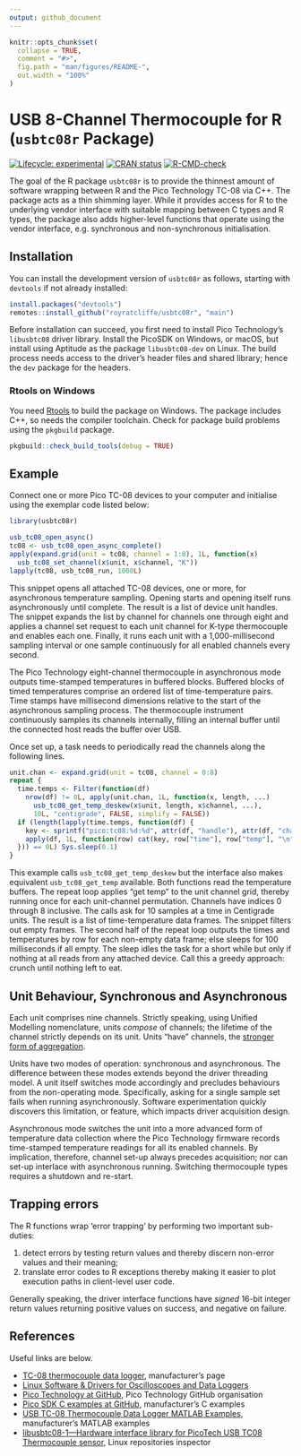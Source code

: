 ```yaml
---
output: github_document
---
```


<!-- README.md is generated from README.Rmd. Please edit that file -->

```r
knitr::opts_chunk$set(
  collapse = TRUE,
  comment = "#>",
  fig.path = "man/figures/README-",
  out.width = "100%"
)
```

# USB 8-Channel Thermocouple for R (`usbtc08r` Package)

<!-- badges: start -->
[![Lifecycle: experimental](https://img.shields.io/badge/lifecycle-experimental-orange.svg)](https://lifecycle.r-lib.org/articles/stages.html#experimental)
[![CRAN status](https://www.r-pkg.org/badges/version/usbtc08r)](https://CRAN.R-project.org/package=usbtc08r)
[![R-CMD-check](https://github.com/royratcliffe/usbtc08r/actions/workflows/R-CMD-check.yaml/badge.svg)](https://github.com/royratcliffe/usbtc08r/actions/workflows/R-CMD-check.yaml)
<!-- badges: end -->

The goal of the R package `usbtc08r` is to provide the thinnest amount of software wrapping between R and the Pico Technology TC-08 via C++. The package acts as a thin shimming layer. While it provides access for R to the underlying vendor interface with suitable mapping between C types and R types, the package also adds higher-level functions that operate using the vendor interface, e.g. synchronous and non-synchronous initialisation.

## Installation

You can install the development version of `usbtc08r` as follows, starting with `devtools` if not already installed:

``` r
install.packages("devtools")
remotes::install_github("royratcliffe/usbtc08r", "main")
```

Before installation can succeed, you first need to install Pico Technology's `libusbtc08` driver library. Install the PicoSDK on Windows, or macOS, but install using Aptitude as the package `libusbtc08-dev` on Linux. The build process needs access to the driver's header files and shared library; hence the `dev` package for the headers.

### Rtools on Windows

You need [Rtools](https://cran.r-project.org/bin/windows/Rtools/) to build the package on Windows. The package includes C++, so needs the compiler toolchain. Check for package build problems using the `pkgbuild` package.
```r
pkgbuild::check_build_tools(debug = TRUE)
```

## Example

Connect one or more Pico TC-08 devices to your computer and initialise using the exemplar code listed below:

```r
library(usbtc08r)

usb_tc08_open_async()
tc08 <- usb_tc08_open_async_complete()
apply(expand.grid(unit = tc08, channel = 1:8), 1L, function(x)
  usb_tc08_set_channel(x$unit, x$channel, "K"))
lapply(tc08, usb_tc08_run, 1000L)
```

This snippet opens all attached TC-08 devices, one or more, for asynchronous temperature sampling. Opening starts and opening itself runs asynchronously until complete. The result is a list of device unit handles. The snippet expands the list by channel for channels one through eight and applies a channel set request to each unit channel for K-type thermocouple and enables each one. Finally, it runs each unit with a 1,000-millisecond sampling interval or one sample continuously for all enabled channels every second.

The Pico Technology eight-channel thermocouple in asynchronous mode outputs time-stamped temperatures in buffered blocks. Buffered blocks of timed temperatures comprise an ordered list of time-temperature pairs. Time stamps have millisecond dimensions relative to the start of the asynchronous sampling process. The thermocouple instrument continuously samples its channels internally, filling an internal buffer until the connected host reads the buffer over USB.

Once set up, a task needs to periodically read the channels along the following lines.

```r
unit.chan <- expand.grid(unit = tc08, channel = 0:8)
repeat {
  time.temps <- Filter(function(df)
    nrow(df) != 0L, apply(unit.chan, 1L, function(x, length, ...)
      usb_tc08_get_temp_deskew(x$unit, length, x$channel, ...),
      10L, "centigrade", FALSE, simplify = FALSE))
  if (length(lapply(time.temps, function(df) {
    key <- sprintf("pico:tc08:%d:%d", attr(df, "handle"), attr(df, "channel"))
    apply(df, 1L, function(row) cat(key, row["time"], row["temp"], "\n"))
  })) == 0L) Sys.sleep(0.1)
}
```

This example calls `usb_tc08_get_temp_deskew` but the interface also makes equivalent `usb_tc08_get_temp` available. Both functions read the temperature buffers. The repeat loop applies "get temp" to the unit channel grid, thereby running once for each unit-channel permutation. Channels have indices 0 through 8 inclusive. The calls ask for 10 samples at a time in Centigrade units. The result is a list of time-temperature data frames. The snippet filters out empty frames. The second half of the repeat loop outputs the times and temperatures by row for each non-empty data frame; else sleeps for 100 milliseconds if all empty. The sleep idles the task for a short while but only if nothing at all reads from any attached device. Call this a greedy approach: crunch until nothing left to eat.

## Unit Behaviour, Synchronous and Asynchronous

Each unit comprises nine channels. Strictly speaking, using Unified Modelling nomenclature, units _compose_ of channels; the lifetime of the channel strictly depends on its unit. Units "have" channels, the [stronger form of aggregation](https://www.uml-diagrams.org/composition.html).

Units have two modes of operation: synchronous and asynchronous. The difference between these modes extends beyond the driver threading model. A unit itself switches mode accordingly and precludes behaviours from the non-operating mode. Specifically, asking for a single sample set fails when running asynchronously. Software experimentation quickly discovers this limitation, or feature, which impacts driver acquisition design.

Asynchronous mode switches the unit into a more advanced form of temperature data collection where the Pico Technology firmware records time-stamped temperature readings for all its enabled channels. By implication, therefore, channel set-up always precedes acquisition; nor can set-up interlace with asynchronous running. Switching thermocouple types requires a shutdown and re-start.

## Trapping errors

The R functions wrap 'error trapping' by performing two important sub-duties:

1. detect errors by testing return values and thereby discern non-error values and their meaning;
2. translate error codes to R exceptions thereby making it easier to plot execution paths in client-level user code.

Generally speaking, the driver interface functions have _signed_ 16-bit integer return values returning positive values on success, and negative on failure.

## References

Useful links are below.

* [TC-08 thermocouple data logger](https://www.picotech.com/data-logger/tc-08/thermocouple-data-logger), manufacturer's page
* [Linux Software & Drivers for Oscilloscopes and Data Loggers](https://www.picotech.com/downloads/linux)
* [Pico Technology at GitHub](https://github.com/picotech), Pico Technology GitHub organisation
* [Pico SDK C examples at GitHub](https://github.com/picotech/picosdk-c-examples/tree/master/usbtc08), manufacturer's C examples
* [USB TC-08 Thermocouple Data Logger MATLAB Examples](https://github.com/picotech/picosdk-usbtc08-matlab-examples), manufacturer's MATLAB examples
* [libusbtc08-1&mdash;Hardware interface library for PicoTech USB TC08 Thermocouple sensor](https://reposcope.com/package/libusbtc08-1), Linux repositories inspector
